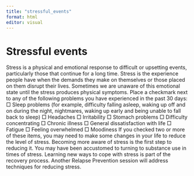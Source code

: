 ```yaml
---
title: "stressful_events"
format: html
editor: visual
---
```


# Stressful events

Stress is a physical and emotional response to difficult or upsetting events, particularly those that continue for a long time. Stress is the experience people have when the demands they make on themselves or those placed on them disrupt their lives. Sometimes we are unaware of this emotional state until the stress produces physical symptoms. Place a checkmark next to any of the following problems you have experienced in the past 30 days: □ Sleep problems (for example, difficulty falling asleep, waking up off and on during the night, nightmares, waking up early and being unable to fall back to sleep) □ Headaches □ Irritability □ Stomach problems □ Difficulty concentrating □ Chronic illness □ General dissatisfaction with life □ Fatigue □ Feeling overwhelmed □ Moodiness If you checked two or more of these items, you may need to make some changes in your life to reduce the level of stress. Becoming more aware of stress is the first step to reducing it. You may have been accustomed to turning to substance use in times of stress. Learning new ways to cope with stress is part of the recovery process. Another Relapse Prevention session will address techniques for reducing stress.
